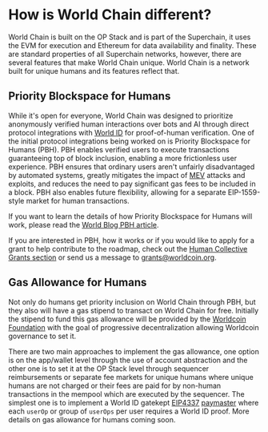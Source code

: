 # How is World Chain different?

World Chain is built on the OP Stack and is part of the Superchain, it uses the EVM for execution and Ethereum for data availability and finality.
These are standard properties of all Superchain networks, however, there are several features that make World Chain unique. World Chain is a network
built for unique humans and its features reflect that.

## Priority Blockspace for Humans

While it's open for everyone, World Chain was designed to prioritize anonymously verified human interactions over bots and AI through direct protocol integrations
 with [World ID](https://worldcoin.org/world-id) for proof-of-human verification. One of the initial protocol integrations being worked on is Priority Blockspace for Humans (PBH).
PBH enables verified users to execute transactions guaranteeing top of block inclusion, enabling a more frictionless user experience.
PBH ensures that ordinary users aren't unfairly disadvantaged by automated systems, greatly mitigates the impact of [MEV](https://ethereum.org/en/developers/docs/mev/) attacks and exploits,
and reduces the need to pay significant gas fees to be included in a block. PBH also enables future flexibility, allowing for a separate EIP-1559-style
market for human transactions.

If you want to learn the details of how Priority Blockspace for Humans will work, please read the [World Blog PBH article](https://world.org/blog/engineering/introducing-pbh-priority-blockspace-for-humans).

If you are interested in PBH, how it works or if you would like to apply for a grant to help contribute to the roadmap, check out the [Human Collective Grants section](/world-chain/developers/grants)
 or send us a message to grants@worldcoin.org.

## Gas Allowance for Humans

Not only do humans get priority inclusion on World Chain through PBH, but they also will have a gas stipend to transact on World Chain for free.
Initially the stipend to fund this gas allowance will be provided by the [Worldcoin Foundation](https://worldcoin.foundation) with the goal of progressive
decentralization allowing Worldcoin governance to set it.

There are two main approaches to implement the gas allowance, one option is on the app/wallet level through the use of account abstraction and the other one 
is to set it at the OP Stack level through sequencer reimbursements or separate fee markets for unique humans where unique humans are not charged or their fees are paid for
by non-human transactions in the mempool which are executed by the sequencer. The simplest one is to implement a World ID gatekept [EIP4337](https://www.erc4337.io/) [paymaster](https://www.alchemy.com/overviews/what-is-a-paymaster)
where each `userOp` or group of `userOps` per user requires a World ID proof. More details on gas allowance for humans coming soon.
